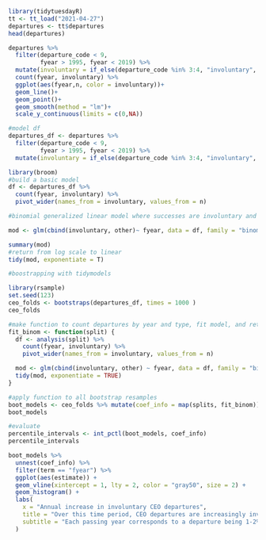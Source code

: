 ```r
library(tidytuesdayR)
tt <- tt_load("2021-04-27")
departures <- tt$departures
head(departures)

```

```r
departures %>% 
  filter(departure_code < 9,
         fyear > 1995, fyear < 2019) %>% 
  mutate(involuntary = if_else(departure_code %in% 3:4, "involuntary", "other" )) %>% 
  count(fyear, involuntary) %>% 
  ggplot(aes(fyear,n, color = involuntary))+
  geom_line()+
  geom_point()+
  geom_smooth(method = "lm")+
  scale_y_continuous(limits = c(0,NA))

```


```r
#model df
departures_df <- departures %>% 
  filter(departure_code < 9,
         fyear > 1995, fyear < 2019) %>% 
  mutate(involuntary = if_else(departure_code %in% 3:4, "involuntary", "other" ))

```

```r
library(broom)
#build a basic model
df <- departures_df %>% 
  count(fyear, involuntary) %>% 
  pivot_wider(names_from = involuntary, values_from = n)

#binomial generalized linear model where successes are involuntary and failure is other

mod <- glm(cbind(involuntary, other)~ fyear, data = df, family = "binomial")

summary(mod)
#return from log scale to linear
tidy(mod, exponentiate = T)
```

```r
#boostrapping with tidymodels

library(rsample)
set.seed(123)
ceo_folds <- bootstraps(departures_df, times = 1000 )
ceo_folds
```

```r
#make function to count departures by year and type, fit model, and return coefficients
fit_binom <- function(split) {
  df <- analysis(split) %>%
    count(fyear, involuntary) %>%
    pivot_wider(names_from = involuntary, values_from = n)

  mod <- glm(cbind(involuntary, other) ~ fyear, data = df, family = "binomial")
  tidy(mod, exponentiate = TRUE)
}

#apply function to all bootstrap resamples
boot_models <- ceo_folds %>% mutate(coef_info = map(splits, fit_binom))
boot_models
```

```r
#evaluate
percentile_intervals <- int_pctl(boot_models, coef_info)
percentile_intervals

boot_models %>%
  unnest(coef_info) %>%
  filter(term == "fyear") %>%
  ggplot(aes(estimate)) +
  geom_vline(xintercept = 1, lty = 2, color = "gray50", size = 2) +
  geom_histogram() +
  labs(
    x = "Annual increase in involuntary CEO departures",
    title = "Over this time period, CEO departures are increasingly involuntary",
    subtitle = "Each passing year corresponds to a departure being 1-2% more likely to be involuntary"
  )
```






